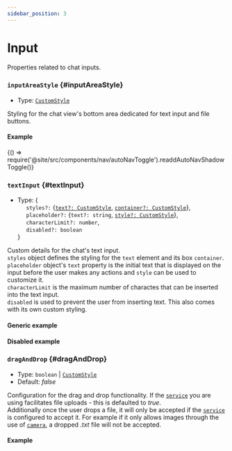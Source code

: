 ```yaml
---
sidebar_position: 3
---
```


# Input

Properties related to chat inputs.

### `inputAreaStyle` {#inputAreaStyle}

- Type: [`CustomStyle`](./sharedTypes/#customStyle)

Styling for the chat view's bottom area dedicated for text input and file buttons. <br />

#### Example


<BrowserOnly>{() => require('@site/src/components/nav/autoNavToggle').readdAutoNavShadowToggle()}</BrowserOnly>

<ComponentContainer>
  <AiAssistantBrowser inputAreaStyle={{backgroundColor: '#eaeaea'}} service={{custom: {demo: true}}}></AiAssistantBrowser>
</ComponentContainer>

<LineBreak></LineBreak>

### `textInput` {#textInput}

- Type: {<br />
  &nbsp;&nbsp;&nbsp;&nbsp; `styles?:` {[`text?: CustomStyle`](./sharedTypes/#customStyle), [`container?: CustomStyle`](./sharedTypes/#customStyle)}, <br />
  &nbsp;&nbsp;&nbsp;&nbsp; `placeholder?:` {`text?: string`, [`style?: CustomStyle`](./sharedTypes/#customStyle)}, <br />
  &nbsp;&nbsp;&nbsp;&nbsp; `characterLimit?: number`, <br />
  &nbsp;&nbsp;&nbsp;&nbsp; `disabled?: boolean` <br />
  }

Custom details for the chat's text input. <br />
`styles` object defines the styling for the `text` element and its box `container`. <br />
`placeholder` object's `text` property is the initial text that is displayed on the input before the user makes any actions and
`style` can be used to customize it. <br />
`characterLimit` is the maximum number of charactes that can be inserted into the text input. <br />
`disabled` is used to prevent the user from inserting text. This also comes with its own custom styling. <br />

#### Generic example

<ComponentContainer>
  <AiAssistantBrowser
    textInput={{
      styles: {text: {fontSize: '16px'}, container: {maxHeight: '50px', backgroundColor: '#dffeff'}},
      placeholderText: 'Insert text here...',
      characterLimit: 10,
    }}
    service={{custom: {demo: true}}}
  ></AiAssistantBrowser>
</ComponentContainer>

<LineBreak></LineBreak>

#### Disabled example

<ComponentContainer>
  <AiAssistantBrowser
    textInput={{disabled: true, placeholderText: 'Text not allowed...'}}
    service={{custom: {demo: true}}}
  ></AiAssistantBrowser>
</ComponentContainer>

<LineBreak></LineBreak>

### `dragAndDrop` {#dragAndDrop}

- Type: `boolean` | [`CustomStyle`](./sharedTypes/#customStyle)
- Default: _false_

Configuration for the drag and drop functionality. If the [`service`](HERE) you are using facilitates file uploads - this is defaulted to _true_. <br />
Additionally once the user drops a file, it will only be accepted if the [`service`](HERE) is configured to accept it. For example if it only
allows images through the use of [`camera`](HERE), a dropped _.txt_ file will not be accepted.

#### Example

<ComponentContainer>
  <AiAssistantBrowser
    dragAndDrop={{backgroundColor: '#80ff704d', border: '5px dashed #52c360'}}
    service={{custom: {demo: true, mixedFiles: true}}}
  ></AiAssistantBrowser>
</ComponentContainer>

<LineBreak></LineBreak>
